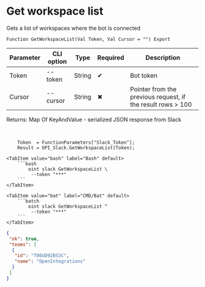 ﻿---
sidebar_position: 2
description: Get workspace list and other functions to work with Slack in the Open Integration Package, a free open-source integration library for 1C:Enterprise 8, OneScript and CLI
keywords: [1C, 1С, 1С:Enterprise, 1С:Enterprise 8.3, API, Integration, Services, Exchange, OneScript, CLI, Slack]
---


# Get workspace list
 Gets a list of workspaces where the bot is connected



`Function GetWorkspaceList(Val Token, Val Cursor = "") Export`

  | Parameter | CLI option | Type | Required | Description |
  |-|-|-|-|-|
  | Token | --token | String | &#x2714; | Bot token |
  | Cursor | --cursor | String | &#x2716; | Pointer from the previous request, if the result rows > 100 |

  
  Returns:  Map Of KeyAndValue - serialized JSON response from Slack

<br/>



```bsl title="1C:Enterprise/OneScript code example"
    Token  = FunctionParameters["Slack_Token"];
    Result = OPI_Slack.GetWorkspaceList(Token);
```
 

 <Tabs>
  
    <TabItem value="bash" label="Bash" default>
        ```bash
            oint slack GetWorkspaceList \
             --token "***"
        ```
    </TabItem>
  
    <TabItem value="bat" label="CMD/Bat" default>
        ```batch
            oint slack GetWorkspaceList ^
             --token "***"
        ```
    </TabItem>
</Tabs>


```json title="Result"
{
 "ok": true,
 "teams": [
  {
   "id": "T06UD92BS3C",
   "name": "OpenIntegrations"
  }
 ]
}
```
